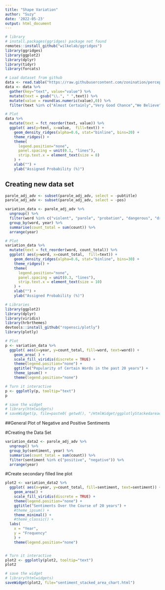 ```yaml
---
title: "Shape Variation"
author: "Suzy"
date: '2022-05-23'
output: html_document
---
```



```r
# library
# install.packages(ggridges) package not found
remotes::install_github("wilkelab/ggridges")
library(ggridges)
library(ggplot2)
library(dplyr)
library(tidyr)
library(forcats)

# Load dataset from github
data <- read.table("https://raw.githubusercontent.com/zonination/perceptions/master/probly.csv", header=TRUE, sep=",")
data <- data %>% 
  gather(key="text", value="value") %>%
  mutate(text = gsub("\\.", " ",text)) %>%
  mutate(value = round(as.numeric(value),0)) %>%
  filter(text %in% c("Almost Certainly","Very Good Chance","We Believe","Likely","About Even", "Little Chance", "Chances Are Slight", "Almost No Chance"))

# Plot
data %>%
  mutate(text = fct_reorder(text, value)) %>%
  ggplot( aes(y=text, x=value,  fill=text)) +
    geom_density_ridges(alpha=0.6, stat="binline", bins=20) +
    theme_ridges() +
    theme(
      legend.position="none",
      panel.spacing = unit(0.1, "lines"),
      strip.text.x = element_text(size = 8)
    ) +
    xlab("") +
    ylab("Assigned Probability (%)")
```

## Creating new data set


```r
parole_adj_adv <- subset(parole_adj_adv, select = -pubtitle)
parole_adj_adv <- subset(parole_adj_adv, select = -pos)

variation_data <- parole_adj_adv %>%
  ungroup() %>%
  filter(word %in% c("violent", "parole", "probation", "dangerous", "drug")) %>%
  group_by(word, year) %>%
  summarise(count_total = sum(count)) %>%
  arrange(year)

```



```r

# Plot
variation_data %>%
  mutate(text = fct_reorder(word, count_total)) %>%
  ggplot( aes(y=word, x=count_total,  fill=text)) +
    geom_density_ridges(alpha=0.6, stat="binline", bins=30) +
    theme_ridges() +
    theme(
      legend.position="none",
      panel.spacing = unit(0.3, "lines"),
      strip.text.x = element_text(size = 10)
    ) +
    xlab("") +
    ylab("Assigned Probability (%)")

```

```r
# Libraries
library(ggplot2)
library(dplyr)
library(viridis)
library(hrbrthemes)
devtools::install_github("ropensci/plotly")
library(plotly)

# Plot
p <- variation_data %>% 
  ggplot( aes(x=year, y=count_total, fill=word, text=word)) +
    geom_area( ) +
    scale_fill_viridis(discrete = TRUE) +
    theme(legend.position="none") +
    ggtitle("Popularity of Certain Words in the past 20 years") +
    theme_ipsum() +
    theme(legend.position="none")

# Turn it interactive
p <- ggplotly(p, tooltip="text")
p

# save the widget
# library(htmlwidgets)
# saveWidget(p, file=paste0( getwd(), "/HtmlWidget/ggplotlyStackedareachart.html"))
```

##General Plot of Negative and Positive Sentiments

#Creating the Data Set

```r
variation_data2 <- parole_adj_adv %>%
  ungroup() %>%
  group_by(sentiment, year) %>%
  summarise(count_total = sum(count)) %>%
  filter(sentiment %in% c("positive", "negative")) %>%
  arrange(year)
```
#Create secondary filled line plot


```r
plot2 <- variation_data2 %>% 
  ggplot( aes(x=year, y=count_total, fill=sentiment, text=sentiment)) +
    geom_area() +
    scale_fill_viridis(discrete = TRUE) +
    theme(legend.position="none") +
    ggtitle("Sentiments Over the Course of 20 years") +
    #theme_ipsum() +
    theme_minimal() +
    #theme_classic() +
  labs(
    x = "Year", 
    y = "Frequency"
    ) +
    theme(legend.position="none")


# Turn it interactive
plot2 <- ggplotly(plot2, tooltip="text")
plot2

# save the widget
# library(htmlwidgets)
saveWidget(plot2, file="sentiment_stacked_area_chart.html")
```

